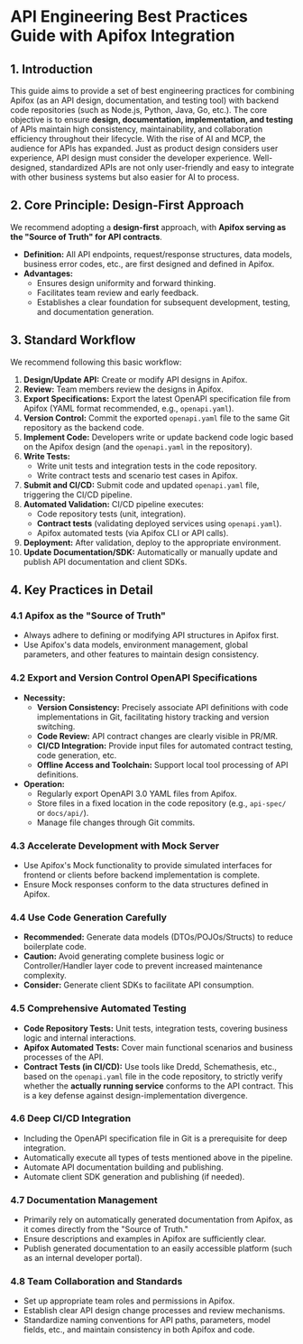 # API Engineering Best Practices Guide with Apifox Integration

## 1. Introduction

This guide aims to provide a set of best engineering practices for combining Apifox (as an API design, documentation, and testing tool) with backend code repositories (such as Node.js, Python, Java, Go, etc.). The core objective is to ensure **design, documentation, implementation, and testing** of APIs maintain high consistency, maintainability, and collaboration efficiency throughout their lifecycle.
With the rise of AI and MCP, the audience for APIs has expanded. Just as product design considers user experience, API design must consider the developer experience. Well-designed, standardized APIs are not only user-friendly and easy to integrate with other business systems but also easier for AI to process.

## 2. Core Principle: Design-First Approach

We recommend adopting a **design-first** approach, with **Apifox serving as the "Source of Truth" for API contracts**.

* **Definition:** All API endpoints, request/response structures, data models, business error codes, etc., are first designed and defined in Apifox.
* **Advantages:**
    * Ensures design uniformity and forward thinking.
    * Facilitates team review and early feedback.
    * Establishes a clear foundation for subsequent development, testing, and documentation generation.

## 3. Standard Workflow

We recommend following this basic workflow:

1.  **Design/Update API:** Create or modify API designs in Apifox.
2.  **Review:** Team members review the designs in Apifox.
3.  **Export Specifications:** Export the latest OpenAPI specification file from Apifox (YAML format recommended, e.g., `openapi.yaml`).
4.  **Version Control:** Commit the exported `openapi.yaml` file to the same Git repository as the backend code.
5.  **Implement Code:** Developers write or update backend code logic based on the Apifox design (and the `openapi.yaml` in the repository).
6.  **Write Tests:**
    * Write unit tests and integration tests in the code repository.
    * Write contract tests and scenario test cases in Apifox.
7.  **Submit and CI/CD:** Submit code and updated `openapi.yaml` file, triggering the CI/CD pipeline.
8.  **Automated Validation:** CI/CD pipeline executes:
    * Code repository tests (unit, integration).
    * **Contract tests** (validating deployed services using `openapi.yaml`).
    * Apifox automated tests (via Apifox CLI or API calls).
9.  **Deployment:** After validation, deploy to the appropriate environment.
10. **Update Documentation/SDK:** Automatically or manually update and publish API documentation and client SDKs.

## 4. Key Practices in Detail

### 4.1 Apifox as the "Source of Truth"

* Always adhere to defining or modifying API structures in Apifox first.
* Use Apifox's data models, environment management, global parameters, and other features to maintain design consistency.

### 4.2 Export and Version Control OpenAPI Specifications

* **Necessity:**
    * **Version Consistency:** Precisely associate API definitions with code implementations in Git, facilitating history tracking and version switching.
    * **Code Review:** API contract changes are clearly visible in PR/MR.
    * **CI/CD Integration:** Provide input files for automated contract testing, code generation, etc.
    * **Offline Access and Toolchain:** Support local tool processing of API definitions.
* **Operation:**
    * Regularly export OpenAPI 3.0 YAML files from Apifox.
    * Store files in a fixed location in the code repository (e.g., `api-spec/` or `docs/api/`).
    * Manage file changes through Git commits.

### 4.3 Accelerate Development with Mock Server

* Use Apifox's Mock functionality to provide simulated interfaces for frontend or clients before backend implementation is complete.
* Ensure Mock responses conform to the data structures defined in Apifox.

### 4.4 Use Code Generation Carefully

* **Recommended:** Generate data models (DTOs/POJOs/Structs) to reduce boilerplate code.
* **Caution:** Avoid generating complete business logic or Controller/Handler layer code to prevent increased maintenance complexity.
* **Consider:** Generate client SDKs to facilitate API consumption.

### 4.5 Comprehensive Automated Testing

* **Code Repository Tests:** Unit tests, integration tests, covering business logic and internal interactions.
* **Apifox Automated Tests:** Cover main functional scenarios and business processes of the API.
* **Contract Tests (in CI/CD):** Use tools like Dredd, Schemathesis, etc., based on the `openapi.yaml` file in the code repository, to strictly verify whether the **actually running service** conforms to the API contract. This is a key defense against design-implementation divergence.

### 4.6 Deep CI/CD Integration

* Including the OpenAPI specification file in Git is a prerequisite for deep integration.
* Automatically execute all types of tests mentioned above in the pipeline.
* Automate API documentation building and publishing.
* Automate client SDK generation and publishing (if needed).

### 4.7 Documentation Management

* Primarily rely on automatically generated documentation from Apifox, as it comes directly from the "Source of Truth."
* Ensure descriptions and examples in Apifox are sufficiently clear.
* Publish generated documentation to an easily accessible platform (such as an internal developer portal).

### 4.8 Team Collaboration and Standards

* Set up appropriate team roles and permissions in Apifox.
* Establish clear API design change processes and review mechanisms.
* Standardize naming conventions for API paths, parameters, model fields, etc., and maintain consistency in both Apifox and code.
